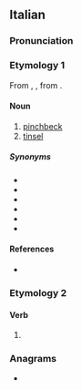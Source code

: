 {{also|orpellò}}
==Italian==

===Pronunciation===
{{it-pr|orpèllo}}

===Etymology 1===
From {{bor|it|pro|auripel}}, {{bor|it|fro|oripel}}, from {{der|it|la|[[aureus|aurea]] [[pellis]]|lit=golden skin}}.

====Noun====
{{it-noun|m}}

# [[pinchbeck]]
# [[tinsel]]

=====Synonyms=====
* {{l|it|ammennicolo}}
* {{l|it|gingillo}}
* {{l|it|fronzolo}}
* {{l|it|svolazzo}}
* {{l|it|princisbecco}}
* {{l|it|similoro}}

====References====
* {{R:it:Trec}}

===Etymology 2===
{{nonlemma}}

====Verb====
{{head|it|verb form}}

# {{inflection of|it|orpellare||1|s|pres|indc}}

===Anagrams===
* {{anagrams|it|a=elloopr|Perollo}}